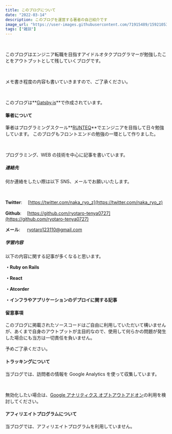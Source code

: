 ```yaml
---
title: このブログについて
date: "2022-03-14"
description: このブログを運営する著者の自己紹介です
image_url: "https://user-images.githubusercontent.com/71915489/159210533-6027b807-9b01-4761-9dda-b5459a730641.jpg"
tags: ["雑談"]
---
```


<br />

このブログはエンジニア転職を目指すアイドルオタクプログラマーが勉強したことをアウトプットとして残していくブログです。

<br />

メモ書き程度の内容も書いていきますので、ご了承ください。

<br />

このブログは**[Gatsby.js](https://www.gatsbyjs.com/)**で作成されています。

#### 筆者について

筆者はプログラミングスクール**[RUNTEQ]("https://runteq.jp/")**でエンジニアを目指して日々勉強しています。
このブログもフロントエンドの勉強の一環として作りました。

<br />

プログラミング、WEB の技術を中心に記事を書いています。

##### 連絡先

何か連絡をしたい際は以下 SNS、メールでお願いいたします。

<br />

**Twitter**: 　[https://twitter.com/naka_ryo_z](https://twitter.com/naka_ryo_z)

**Github**: 　[https://github.com/ryotaro-tenya0727](https://github.com/ryotaro-tenya0727)

**メール**: 　 ryotaro123110@gmail.com

##### 学習内容

以下の内容に関する記事が多くなると思います。

**・Ruby on Rails**

**・React**

**・Atcorder**

**・インフラやアプリケーションのデプロイに関する記事**

#### 留意事項

このブログに掲載されたソースコードはご自由に利用していただいて構いませんが、あくまで自身のアウトプットが主目的なので、使用して何らかの問題が発生した場合にも当方は一切責任を負いません。

予めご了承ください。

#### トラッキングについて

当ブログでは、訪問者の情報を Google Analytics を使って収集しています。

<br />

無効化したい場合は、[Google アナリティクス オプトアウトアドオン](https://tools.google.com/dlpage/gaoptout)の利用を検討してください。

#### アフィリエイトプログラムについて

当ブログでは、アフィリエイトプログラムを利用していません。

